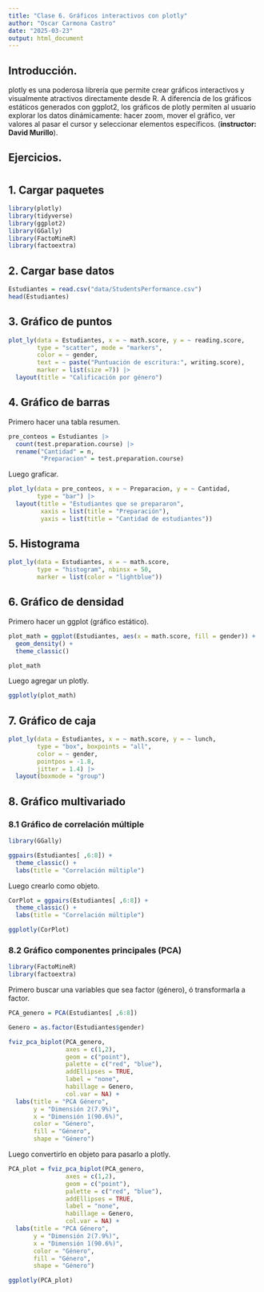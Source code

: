 ---
title: "Clase 6. Gráficos interactivos con plotly"
author: "Oscar Carmona Castro"
date: "2025-03-23"
output: html_document
---

## Introducción.

plotly es una poderosa librería que permite crear gráficos interactivos y visualmente atractivos directamente desde R. A diferencia de los gráficos estáticos generados con ggplot2, los gráficos de plotly permiten al usuario explorar los datos dinámicamente: hacer zoom, mover el gráfico, ver valores al pasar el cursor y seleccionar elementos específicos. (**instructor: David Murillo**).

## Ejercicios.


# { .tabset}
## 1. Cargar paquetes
```{r, message=FALSE, warning=FALSE}
library(plotly)
library(tidyverse)
library(ggplot2)
library(GGally)
library(FactoMineR)
library(factoextra)
```


## 2. Cargar base datos
```{r}
Estudiantes = read.csv("data/StudentsPerformance.csv")
head(Estudiantes)
```


## 3. Gráfico de puntos
```{r}
plot_ly(data = Estudiantes, x = ~ math.score, y = ~ reading.score,
        type = "scatter", mode = "markers",
        color = ~ gender,
        text = ~ paste("Puntuación de escritura:", writing.score),
        marker = list(size =7)) |>
  layout(title = "Calificación por género")
```


## 4. Gráfico de barras
Primero hacer una tabla resumen.
```{r}
pre_conteos = Estudiantes |>
  count(test.preparation.course) |>
  rename("Cantidad" = n,
         "Preparacion" = test.preparation.course)
```

Luego graficar.
```{r}
plot_ly(data = pre_conteos, x = ~ Preparacion, y = ~ Cantidad,
        type = "bar") |>
  layout(title = "Estudiantes que se prepararon",
         xaxis = list(title = "Preparación"),
         yaxis = list(title = "Cantidad de estudiantes"))
```


## 5. Histograma
```{r}
plot_ly(data = Estudiantes, x = ~ math.score,
        type = "histogram", nbinsx = 50,
        marker = list(color = "lightblue"))
```


## 6. Gráfico de densidad
Primero hacer un ggplot (gráfico estático).
```{r}
plot_math = ggplot(Estudiantes, aes(x = math.score, fill = gender)) +
  geom_density() +
  theme_classic()
```

```{r}
plot_math
```

Luego agregar un plotly.
```{r}
ggplotly(plot_math)
```


## 7. Gráfico de caja
```{r}
plot_ly(data = Estudiantes, x = ~ math.score, y = ~ lunch,
        type = "box", boxpoints = "all",
        color = ~ gender,
        pointpos = -1.8,
        jitter = 1.4) |>
  layout(boxmode = "group")
```


## 8. Gráfico multivariado { .tabset}
### 8.1 Gráfico de correlación múltiple
```{r}
library(GGally)
```

```{r}
ggpairs(Estudiantes[ ,6:8]) +
  theme_classic() +
  labs(title = "Correlación múltiple")
```

Luego crearlo como objeto.
```{r}
CorPlot = ggpairs(Estudiantes[ ,6:8]) +
  theme_classic() +
  labs(title = "Correlación múltiple")
```

```{r}
ggplotly(CorPlot)
```

### 8.2 Gráfico componentes principales (PCA)
```{r}
library(FactoMineR)
library(factoextra)
```

Primero buscar una variables que sea factor (género), ó transformarla a factor.
```{r}
PCA_genero = PCA(Estudiantes[ ,6:8])
```

```{r}
Genero = as.factor(Estudiantes$gender)
```

```{r}
fviz_pca_biplot(PCA_genero,
                axes = c(1,2),
                geom = c("point"),
                palette = c("red", "blue"),
                addEllipses = TRUE,
                label = "none",
                habillage = Genero, 
                col.var = NA) +
  labs(title = "PCA Género",
       y = "Dimensión 2(7.9%)",
       x = "Dimensión 1(90.6%)",
       color = "Género",
       fill = "Género",
       shape = "Género")
```

Luego convertirlo en objeto para pasarlo a plotly.
```{r}
PCA_plot = fviz_pca_biplot(PCA_genero,
                axes = c(1,2),
                geom = c("point"),
                palette = c("red", "blue"),
                addEllipses = TRUE,
                label = "none",
                habillage = Genero, 
                col.var = NA) +
  labs(title = "PCA Género",
       y = "Dimensión 2(7.9%)",
       x = "Dimensión 1(90.6%)",
       color = "Género",
       fill = "Género",
       shape = "Género")
```

```{r}
ggplotly(PCA_plot)
```


